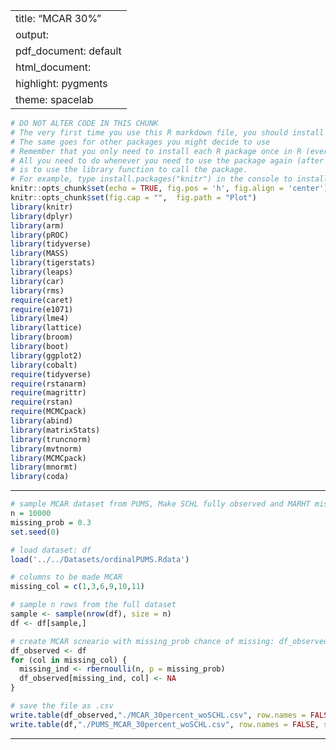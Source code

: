 
---
title: "MCAR 30%"
output:
  pdf_document: default
  html_document:
    highlight: pygments
    theme: spacelab
---

```r
# DO NOT ALTER CODE IN THIS CHUNK
# The very first time you use this R markdown file, you should install each of the packages below.
# The same goes for other packages you might decide to use
# Remember that you only need to install each R package once in R (ever -- unless you change computers).
# All you need to do whenever you need to use the package again (after restarting the R session),
# is to use the library function to call the package.
# For example, type install.packages("knitr") in the console to install the knitr package. 
knitr::opts_chunk$set(echo = TRUE, fig.pos = 'h', fig.align = 'center')
knitr::opts_chunk$set(fig.cap = "",  fig.path = "Plot")
library(knitr)
library(dplyr)
library(arm)
library(pROC)
library(tidyverse)
library(MASS)
library(tigerstats)
library(leaps)
library(car)
library(rms)
require(caret)
require(e1071)
library(lme4) 
library(lattice)
library(broom)
library(boot)
library(ggplot2)
library(cobalt)
require(tidyverse)
require(rstanarm)
require(magrittr)
require(rstan)
require(MCMCpack)
library(abind)
library(matrixStats)
library(truncnorm)
library(mvtnorm)
library(MCMCpack)
library(mnormt)
library(coda)
```

* * *
```r
# sample MCAR dataset from PUMS, Make SCHL fully observed and MARHT missing
n = 10000
missing_prob = 0.3
set.seed(0)

# load dataset: df
load('../../Datasets/ordinalPUMS.Rdata')

# columns to be made MCAR
missing_col = c(1,3,6,9,10,11)

# sample n rows from the full dataset
sample <- sample(nrow(df), size = n)
df <- df[sample,]

# create MCAR scneario with missing_prob chance of missing: df_observed
df_observed <- df
for (col in missing_col) {
  missing_ind <- rbernoulli(n, p = missing_prob)
  df_observed[missing_ind, col] <- NA
}
```

```r
# save the file as .csv
write.table(df_observed,"./MCAR_30percent_woSCHL.csv", row.names = FALSE, sep = ',')
write.table(df,"./PUMS_MCAR_30percent_woSCHL.csv", row.names = FALSE, sep = ',')
```

* * *



